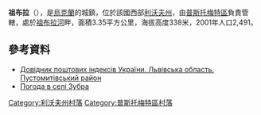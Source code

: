 {{coord|49|46|9|N|24|2|48|E|scale:100000|display=inline,title}}

'''祖布拉'''（{{lang-uk|Зубра}}），是[[烏克蘭|烏克蘭]]的城鎮，位於該國西部[[利沃夫州|利沃夫州]]，由[[普斯托梅特區|普斯托梅特區]]負責管轄，處於[[祖布拉河_(德涅斯特河支流)|祖布拉河]]畔，面積3.35平方公里，海拔高度338米，2001年人口2,491。

==參考資料==
*[http://www.uaidx.com/13/298/index Довідник поштових індексів України. Львівська область. Пустомитівський район] {{Wayback|url=http://www.uaidx.com/13/298/index |date=20161011013019 }}
* [http://weather.in.ua/ua/l'vovskaja/9220 Погода в селі Зубра] {{Wayback|url=http://weather.in.ua/ua/l%27vovskaja/9220 |date=20160305105818 }}

[[Category:利沃夫州村落|Category:利沃夫州村落]]
[[Category:普斯托梅特區村落|Category:普斯托梅特區村落]]


{{Lviv-geo-stub}}